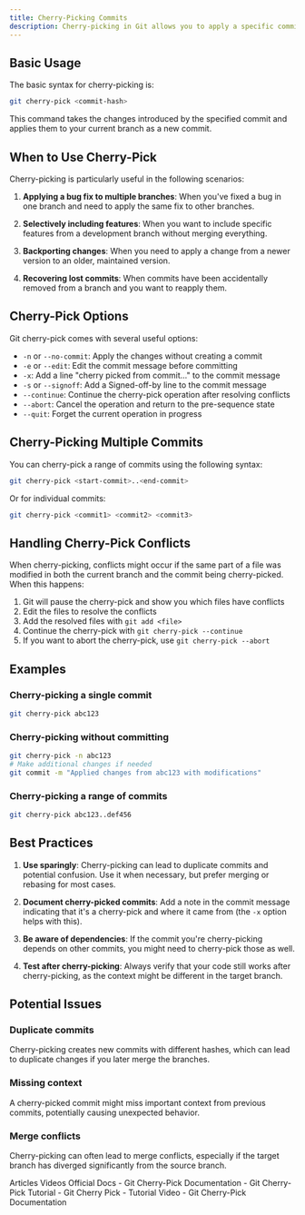 ```yaml
---
title: Cherry-Picking Commits
description: Cherry-picking in Git allows you to apply a specific commit from one branch to another, without merging the entire branch. This is useful when you want to bring in a specific feature or fix from one branch to another without incorporating all the changes from the source branch.
---
```






## Basic Usage

The basic syntax for cherry-picking is:

```bash
git cherry-pick <commit-hash>
```

This command takes the changes introduced by the specified commit and applies them to your current branch as a new commit.

## When to Use Cherry-Pick

Cherry-picking is particularly useful in the following scenarios:

1. **Applying a bug fix to multiple branches**: When you've fixed a bug in one branch and need to apply the same fix to other branches.

2. **Selectively including features**: When you want to include specific features from a development branch without merging everything.

3. **Backporting changes**: When you need to apply a change from a newer version to an older, maintained version.

4. **Recovering lost commits**: When commits have been accidentally removed from a branch and you want to reapply them.

## Cherry-Pick Options

Git cherry-pick comes with several useful options:

- `-n` or `--no-commit`: Apply the changes without creating a commit
- `-e` or `--edit`: Edit the commit message before committing
- `-x`: Add a line "cherry picked from commit..." to the commit message
- `-s` or `--signoff`: Add a Signed-off-by line to the commit message
- `--continue`: Continue the cherry-pick operation after resolving conflicts
- `--abort`: Cancel the operation and return to the pre-sequence state
- `--quit`: Forget the current operation in progress

## Cherry-Picking Multiple Commits

You can cherry-pick a range of commits using the following syntax:

```bash
git cherry-pick <start-commit>..<end-commit>
```

Or for individual commits:

```bash
git cherry-pick <commit1> <commit2> <commit3>
```

## Handling Cherry-Pick Conflicts

When cherry-picking, conflicts might occur if the same part of a file was modified in both the current branch and the commit being cherry-picked. When this happens:

1. Git will pause the cherry-pick and show you which files have conflicts
2. Edit the files to resolve the conflicts
3. Add the resolved files with `git add <file>`
4. Continue the cherry-pick with `git cherry-pick --continue`
5. If you want to abort the cherry-pick, use `git cherry-pick --abort`

## Examples

### Cherry-picking a single commit

```bash
git cherry-pick abc123
```

### Cherry-picking without committing

```bash
git cherry-pick -n abc123
# Make additional changes if needed
git commit -m "Applied changes from abc123 with modifications"
```

### Cherry-picking a range of commits

```bash
git cherry-pick abc123..def456
```

## Best Practices

1. **Use sparingly**: Cherry-picking can lead to duplicate commits and potential confusion. Use it when necessary, but prefer merging or rebasing for most cases.

2. **Document cherry-picked commits**: Add a note in the commit message indicating that it's a cherry-pick and where it came from (the `-x` option helps with this).

3. **Be aware of dependencies**: If the commit you're cherry-picking depends on other commits, you might need to cherry-pick those as well.

4. **Test after cherry-picking**: Always verify that your code still works after cherry-picking, as the context might be different in the target branch.

## Potential Issues

### Duplicate commits

Cherry-picking creates new commits with different hashes, which can lead to duplicate changes if you later merge the branches.

### Missing context

A cherry-picked commit might miss important context from previous commits, potentially causing unexpected behavior.

### Merge conflicts

Cherry-picking can often lead to merge conflicts, especially if the target branch has diverged significantly from the source branch.


<Tabs defaultValue="article">
<TabsList>
<TabsTrigger value="article">Articles</TabsTrigger>
<TabsTrigger value="video">Videos</TabsTrigger>
<TabsTrigger value="official">Official Docs</TabsTrigger>
</TabsList>

<TabsContent value="article">
<Note type="note" title="article">
- <Link href="https://git-scm.com/docs/git-cherry-pick">Git Cherry-Pick Documentation</Link>
- <Link href="https://www.atlassian.com/git/tutorials/cherry-pick">Git Cherry-Pick Tutorial</Link>
- <Link href="https://youtu.be/i657Bg_HAWI">Git Cherry Pick - Tutorial Video</Link>
</Note>
</TabsContent>
<TabsContent value="official">
<Note type="note" title="official" >
- <Link href="https://git-scm.com/docs/git-cherry-pick">Git Cherry-Pick Documentation</Link>
</Note>
</TabsContent>
</Tabs>

